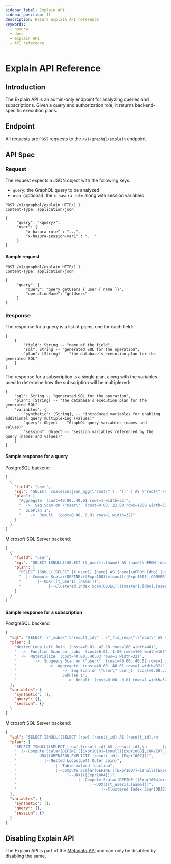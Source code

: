 ```yaml
---
sidebar_label: Explain API
sidebar_position: 11
description: Hasura explain API reference
keywords:
  - hasura
  - docs
  - explain API
  - API reference
---
```


# Explain API Reference

## Introduction

The Explain API is an admin-only endpoint for analyzing queries and
subscriptions. Given a query and authorization role, it returns
backend-specific execution plans.

## Endpoint

All requests are `POST` requests to the `/v1/graphql/explain` endpoint.

## API Spec

### Request

The request expects a JSON object with the following keys:

- `query`: the GraphQL query to be analyzed
- `user` (optional): the `x-hasura-role` along with session variables

```http
POST /v1/graphql/explain HTTP/1.1
Content-Type: application/json

{
     "query": "<query>",
     "user": {
         "x-hasura-role" : "...",
         "x-hasura-session-var1" : "..."
     }
}
```

#### Sample request

```http
POST /v1/graphql/explain HTTP/1.1
Content-Type: application/json

{
     "query": {
         "query": "query getUsers { user { name }}",
         "operationName": "getUsers"
     }
}
```

### Response

The response for a query is a list of plans, one for each field:

```none
[
    {
        "field": String -- "name of the field",
        "sql": String -- "generated SQL for the operation",
        "plan": [String] -- "the database's execution plan for the generated SQL"
    }
]
```

The response for a subscription is a single plan, along with the
variables used to determine how the subscription will be multiplexed:

```none
{
    "sql": String -- "generated SQL for the operation",
    "plan": [String] -- "the database's execution plan for the generated SQL"
    "variables": {
        "synthetic": [String], -- "introduced variables for enabling additional query multiplexing (values)"
        "query": Object -- "GraphQL query variables (names and values)"
        "session": Object -- "session variables referenced by the query (names and values)"
    }
}
```

#### Sample response for a query

PostgreSQL backend:

```json
[
  {
    "field": "user",
    "sql": "SELECT  coalesce(json_agg(\"root\" ), '[]' ) AS \"root\" FROM  (SELECT  row_to_json((SELECT  \"_1_e\"  FROM  (SELECT  \"_0_root.base\".\"name\" AS \"name\"       ) AS \"_1_e\"      ) ) AS \"root\" FROM  (SELECT  *  FROM \"public\".\"user\"  WHERE ('true')     ) AS \"_0_root.base\"      ) AS \"_2_root\"      ",
    "plan": [
      "Aggregate  (cost=40.00..40.01 rows=1 width=32)",
      "  ->  Seq Scan on \"user\"  (cost=0.00..22.00 rows=1200 width=32)",
      "  SubPlan 1",
      "    ->  Result  (cost=0.00..0.01 rows=1 width=32)"
    ]
  }
]
```

Microsoft SQL Server backend:

```json
[
  {
    "field": "user",
    "sql": "SELECT ISNULL((SELECT [t_user1].[name] AS [name]\nFROM [dbo].[user] AS [t_user1]\nFOR JSON PATH, INCLUDE_NULL_VALUES), '[]')",
    "plan": [
      "SELECT ISNULL((SELECT [t_user1].[name] AS [name]\nFROM [dbo].[user] AS [t_user1]\nFOR JSON PATH, INCLUDE_NULL_VALUES), '[]')",
      "  |--Compute Scalar(DEFINE:([Expr1003]=isnull([Expr1001],CONVERT_IMPLICIT(nvarchar(max),'[]',0))))",
      "       |--UDX(([t_user1].[name]))",
      "            |--Clustered Index Scan(OBJECT:([master].[dbo].[user].[PK__user__3213E83F04195C1B] AS [t_user1]))"
    ]
  }
]
```

#### Sample response for a subscription

PostgreSQL backend:

```json
{
  "sql": "SELECT  \"_subs\".\"result_id\" , \"_fld_resp\".\"root\" AS \"result\" FROM UNNEST(($1)::uuid[], ($2)::json[]) AS \"_subs\"(\"result_id\", \"result_vars\") LEFT OUTER JOIN LATERAL (SELECT  json_build_object('user', \"user\".\"root\" ) AS \"root\" FROM  (SELECT  coalesce(json_agg(\"root\" ), '[]' ) AS \"root\" FROM  (SELECT  row_to_json((SELECT  \"_1_e\"  FROM  (SELECT  \"_0_root.base\".\"name\" AS \"name\"       ) AS \"_1_e\"      ) ) AS \"root\" FROM  (SELECT  *  FROM \"public\".\"user\"  WHERE ('true')     ) AS \"_0_root.base\"      ) AS \"_2_root\"      ) AS \"user\"      ) AS \"_fld_resp\" ON ('true')      ",
  "plan": [
    "Nested Loop Left Join  (cost=40.01..42.28 rows=100 width=48)",
    "  ->  Function Scan on _subs  (cost=0.01..1.00 rows=100 width=16)",
    "  ->  Materialize  (cost=40.00..40.03 rows=1 width=32)",
    "        ->  Subquery Scan on \"user\"  (cost=40.00..40.02 rows=1 width=32)",
    "              ->  Aggregate  (cost=40.00..40.01 rows=1 width=32)",
    "                    ->  Seq Scan on \"user\" user_1  (cost=0.00..22.00 rows=1200 width=32)",
    "                    SubPlan 1",
    "                      ->  Result  (cost=0.00..0.01 rows=1 width=32)"
  ],
  "variables": {
    "synthetic": [],
    "query": {},
    "session": {}
  }
}
```

Microsoft SQL Server backend:

```json
{
  "sql": "SELECT ISNULL((SELECT [row].[result_id] AS [result_id],\n       [result].[json] AS [result]\nFROM OPENJSON((N''+NCHAR(91)+''+NCHAR(91)+''+NCHAR(34)+'00000000-0000-0000-0000-000000000000'+NCHAR(34)+','+NCHAR(123)+''+NCHAR(34)+'synthetic'+NCHAR(34)+''+NCHAR(58)+''+NCHAR(91)+''+NCHAR(93)+','+NCHAR(34)+'query'+NCHAR(34)+''+NCHAR(58)+''+NCHAR(123)+''+NCHAR(125)+','+NCHAR(34)+'session'+NCHAR(34)+''+NCHAR(58)+''+NCHAR(123)+''+NCHAR(125)+''+NCHAR(125)+''+NCHAR(93)+''+NCHAR(93)+''))\n     WITH ([result_id] UNIQUEIDENTIFIER '$[0]',\n          [result_vars] NVARCHAR(MAX) '$[1]' AS JSON) AS [row]\nOUTER APPLY (SELECT ISNULL((SELECT (SELECT ISNULL((SELECT [t_user1].[name] AS [name]\n                     FROM [dbo].[user] AS [t_user1]\n                     FOR JSON PATH, INCLUDE_NULL_VALUES), '[]')) AS [user]\n             FOR JSON PATH, INCLUDE_NULL_VALUES, WITHOUT_ARRAY_WRAPPER), '[]')) \nAS [result]([json])\nFOR JSON PATH, INCLUDE_NULL_VALUES), '[]')",
  "plan": [
    "SELECT ISNULL((SELECT [row].[result_id] AS [result_id],\n       [result].[json] AS [result]\nFROM OPENJSON((N''+NCHAR(91)+''+NCHAR(91)+''+NCHAR(34)+'00000000-0000-0000-0000-000000000000'+NCHAR(34)+','+NCHAR(123)+''+NCHAR(34)+'synthetic'+NCHAR(34)+''+NCHAR(58)+''+NCHAR(91)+''+NCHAR(93)+','+NCHAR(34)+'query'+NCHAR(34)+''+NCHAR(58)+''+NCHAR(123)+''+NCHAR(125)+','+NCHAR(34)+'session'+NCHAR(34)+''+NCHAR(58)+''+NCHAR(123)+''+NCHAR(125)+''+NCHAR(125)+''+NCHAR(93)+''+NCHAR(93)+''))\n     WITH ([result_id] UNIQUEIDENTIFIER '$[0]',\n          [result_vars] NVARCHAR(MAX) '$[1]' AS JSON) AS [row]\nOUTER APPLY (SELECT ISNULL((SELECT (SELECT ISNULL((SELECT [t_user1].[name] AS [name]\n                     FROM [dbo].[user] AS [t_user1]\n                     FOR JSON PATH, INCLUDE_NULL_VALUES), '[]')) AS [user]\n             FOR JSON PATH, INCLUDE_NULL_VALUES, WITHOUT_ARRAY_WRAPPER), '[]')) \nAS [result]([json])\nFOR JSON PATH, INCLUDE_NULL_VALUES), '[]')",
    "  |--Compute Scalar(DEFINE:([Expr1010]=isnull([Expr1008],CONVERT_IMPLICIT(nvarchar(max),'[]',0))))",
    "       |--UDX((OPENJSON_EXPLICIT.[result_id], [Expr1007]))",
    "            |--Nested Loops(Left Outer Join)",
    "                 |--Table-valued function",
    "                 |--Compute Scalar(DEFINE:([Expr1007]=isnull([Expr1005],CONVERT_IMPLICIT(nvarchar(max),'[]',0))))",
    "                      |--UDX(([Expr1004]))",
    "                           |--Compute Scalar(DEFINE:([Expr1004]=isnull([Expr1001],CONVERT_IMPLICIT(nvarchar(max),'[]',0))))",
    "                                |--UDX(([t_user1].[name]))",
    "                                     |--Clustered Index Scan(OBJECT:([master].[dbo].[user].[PK__user__3213E83F9704D3EC] AS [t_user1]))"
  ],
  "variables": {
    "synthetic": [],
    "query": {},
    "session": {}
  }
}
```

## Disabling Explain API

The Explain API is part of the [Metadata API](/api-reference/metadata-api/index.mdx) and can
only be disabled by disabling the same.
